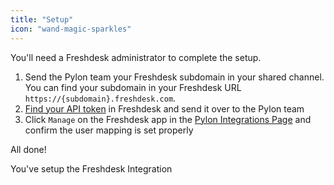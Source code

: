 ```yaml
---
title: "Setup"
icon: "wand-magic-sparkles"
---
```


<Note>You'll need a Freshdesk administrator to complete the setup.</Note>

1. Send the Pylon team your Freshdesk subdomain in your shared channel. You can
   find your subdomain in your Freshdesk URL
   `https://{subdomain}.freshdesk.com`.
2. [Find your API token](https://support.freshdesk.com/en/support/solutions/articles/215517-how-to-find-your-api-key)
   in Freshdesk and send it over to the Pylon team
3. Click `Manage` on the Freshdesk app in the
   [Pylon Integrations Page](https://app.usepylon.com/integrations) and confirm
   the user mapping is set properly

All done!

<Check>You've setup the Freshdesk Integration</Check>
